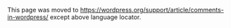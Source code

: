 {{Languages|
{{en|Comments in WordPress}}
{{ko|Comments in WordPress}}
{{ja|WordPress におけるコメント}}
}}

This page was moved to https://wordpress.org/support/article/comments-in-wordpress/ except above language locator.

<!--
[[file:posted_comment.png | thumb]]
Comments allow your website's visitors to have a discussion with you and each other.  When you activate comments on a [[Pages | Page]] or post, WordPress inserts several text boxes after your content where users can submit their comments.  Once you approve a comment, it appears underneath your content.  Whether you want to customize how you receive comments or tweak how your site displays comments, WordPress provides a thorough set of options to build a community from the visitors to your site.

==Discussion Settings==
Before you enable comments on posts or [[Pages | Page]], reviewing the options under [[Settings_General_Screen | Settings]] >[[Settings_Discussion_Screen | Discussion]] can help make your life as a moderator easier.  [[Settings_General_Screen | Settings]] >[[Settings_Discussion_Screen | Discussion]] contains a list of options that change how WordPress processes comments.  Experimenting with these settings can help you find a balance between restricting comments to reduce the amount of spam or less-relevant comments you receive and encouraging your users to actively participate on your site.

===Notification===
*'''Attempt to notify any blogs linked to from the article''':  This option will enable your site to automatically notify the sites you linked to that you have linked to them.  They can then choose to tell their users that another site linked to them through a [[Introduction_to_Blogging#Trackbacks | trackback or pingback]].
*'''Allow link notifications from other blogs (pingbacks and trackbacks.)''': This is similar to the previous option, only your position is reversed.  Instead of allowing your site to notify other sites, you are allowing other sites to notify your site.  If you enable this option, pingbacks and trackbacks are managed in a similar way to comments.

===Commenter Rules===
*'''Allow people to post comments on new articles''':  This will turn comments on for all future articles.  The easiest way to prevent comment spam is to not allow any comments.  If you don’t need comments, you can disable them by default by unchecking this option.
*'''Comment author must fill out name and e-mail''':  This prevents people from leaving anonymous comments (however, people could still use a fake name and e-mail address).
*'''Users must be registered and logged in to comment''': This option will only allow registered users of your site to post comments.
*'''Automatically close comments on articles older than _____ days''': Closing comments on posts that are no longer active is a good way to limit spam comments.  This option will allow your site to do this automatically.

===Comment Display===
*'''Enable threaded (nested) comments _____ levels deep''':  Enabling threaded comments allows your users to reply to one another.  A reply to a comment is shown "nested" underneath the original comments.  You can limit how many levels (a reply to a reply) of replies your site will allow by changing the number of levels here as well.
*'''Break comments into Pages with _____top level comments per Page and the _____ Page displayed by default''':  This option changes how your comments are displayed.  You can set how many comments you see per Page and if oldest or newest comments are displayed first.
*'''Comments should be displayed with the _____ comments at the top of each Page''': Set if you want newer or older comments at the top of each Page.

===Comment Administration===
*'''Email me whenever &hellip; Anyone posts a comment''' and/or '''A comment is held for moderation''':  If you don't check your site often, this feature can help you stay up to date on your comments.
*'''Comment must be manually approved''':  If you don’t check this option, comments can appear on your site without your permission.  This will not only allow an influx of spam comments, but they will appear on your posts and pages immediately after being submitted.  Check this box to maintain the maximum amount of control over your site's comments.
*'''Comment author must have a previously approved comment''':  This option will allow you to cut down on the number of comments you have to approve.  Once you approve one comment by an author, their future comments will be automatically approved.

===Comment Spam===
*'''Hold a comment in the queue if it contains _____ links''':  Spam comments are designed to get users to click on links in order to drive traffic to other sites.  As a result, many spam comments contain multiple links.  Setting this option to hold all comments that contain 2 or more links will help catch more spam.
*'''Comment Moderation and Comment Blacklist''':  You can experiment with these text boxes to catch spam that contains certain words or is posted from a particular IP address.  Comments caught through blacklisting are not deleted, but instead [[Comment_Moderation | moved to your spam folder]].

===Avatars===
The settings under "Avatars" control the images your site displays next to comments.  For an introduction to Gravatars, read the WordPress Lesson about [[How_to_Use_Gravatars_in_WordPress | How to Use Gravatars in WordPress]].

==Comment Spam==
Because spam is pervasive on the Web, some of the comments you receive will most likely be spam.  However, WordPress developers and administrators have already developed a number of  [[Working_with_WordPress#Fighting_Comment_Spam | successful strategies to help you prevent spam comments]] from appearing on your site.  In addition to experimenting with different options in [[Settings_General_Screen | Settings]] >[[Settings_Discussion_Screen | Discussion]], you can install a [http://wordpress.org/extend/plugins/ WordPress Plugin] like [http://akismet.com/ Akismet] or [[Combating_Comment_Spam | make other changes ]] to help you keep spam comments under control.

==Enabling Comments on Your Site==
Once you have decided on your discussion options, you are ready to enable comments.  If you chose not to enable comments on all articles automatically, you can turn on comments for a specific post or Page in several ways.

===Turning on Comments for a Single Post or Page===
[[file:discussion checked.png|right]]
After navigating to the editing screen for the post or Page you wish to add comments to, find the “Discussion” box and check “Allow Comments.”  (If you do not see the “Discussion” box on the edit Page, click “Screen Options” in the upper right corner of the browser window.  Make sure the box next to “Discussion” is checked.)  Save your changes by clicking “Publish”, “Save Draft” or “Update."

===Turning on Comments from the Posts or Pages Screen===
[[file:quick_edit_link.png|right]]
Navigate to the Posts or Pages screen.  In the list of Pages or posts, find the one you want and hover your cursor over the title of the post.  You will see several links appear underneath the title.  Click "Quick Edit" and check “Allow Comments.” Click “Update” to turn comments on for that post.
<br style="clear: both;">

===Turning on Comments for Multiple Posts or Pages===
[[file:bulk_action_allow_comments.png|right]]
From the Posts/Pages screen, check the boxes next to the posts or Pages on which you want to enable comments.  Select "Edit" from the "Bulk Edit" Dropdown box and click Apply.  Then, select "Allow" next in the Comments dropdown box and finish by clicking "update."
<br style="clear: both;">

==Managing Incoming Comments==
[[file: recent comments dashboard.png|right]]
Once you start receiving comments on your site, you can check the status of comments quickly by looking at the dashboard, the admin bar, or the left navigation menu.  When you log in, the dashboard's "Activity" box will show you the status of your comments. Hover over a comment to see your moderation options.  From "Activity - Comments" you can approve, reply, edit, mark as spam, or trash comments.  Alternatively, you can look to see if there is a number next to the comment bubble in the admin bar or "Comments" in the left navigation.  This number represents how many pending comments require your attention.

===Moderating Comments with the Comment Screen===
WordPress makes moderating your users' comments a simple process.  The [[Comments_Screen | Comments Screen]] lays out the basic information about each comment and lets you decide what to do with it.

The Comments screen is divided into three columns: Author, Comment and In Response To.  Each of these columns provide you with a different category of information about a particular comment.

[[file: comment_pending_numbered_smaller.png ]]

====Number Key====
# [[How_to_Use_Gravatars_in_WordPress | Commenter Gravatar]]
# Commenter Name
# Commenter Website URL
# Commenter Email Address
# Commenter IP Address
# [[Settings_General_Screen | Time and Date]] Comment was submitted
# Comment Text
# Comment Moderation Options.  You can approve, spam or trash a comment with one click.  Reply, Quick Edit or Edit will open up a new screen for you to write a reply to the comment or edit the comment.
# Post Name
# Number of Comments on the Post, Link to View Post

====Bulk Edit Comments====
[[file:bulk_approve_comments.png‎ |right ]]
Like the posts and Pages screens, the Comments screen supplies a Bulk Action dropdown box.  Select the comments you want to edit, and then select Unapprove, Approve, Mark as Spam, or Move to Trash from the dropdown and click "Apply."

==Supporting Resources==
*[http://wordpress.tv/2009/01/05/moderating-your-recent-comments-from-the-dashboard/ Moderating Your Recent Comments from the Dashboard]
*[http://wordpress.tv/2012/02/22/matt-browne-comments-are-king-make-sure-you-rule-over-the-right-platform/ Comments are King (WordPress.tv talk by Matt Browne about fostering a community of commenters)]
*[[Comment_Moderation | Comment Moderation]]
*[[Comment_Spam | Comment Spam]]
*[[Combating_Comment_Spam | Spam FAQ]]

[[Category:WordPress Lessons]]
[[Category:WordPress Help]]
[[Category:Getting Started]]
[[Category:Interactivity]]
[[Category:New_page_created]]
-->